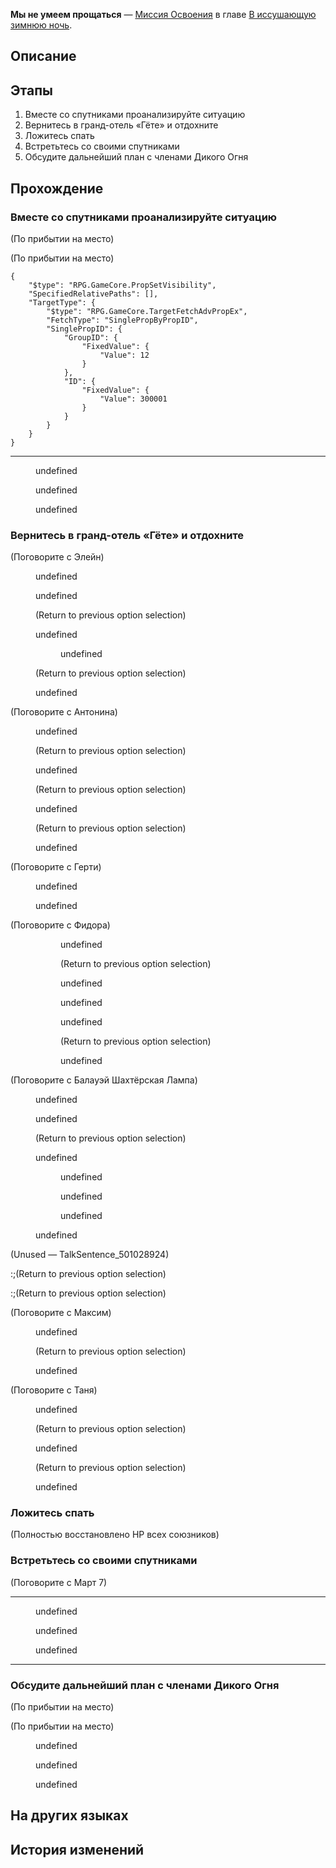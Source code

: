 {{Дополнить|Диалоги.}}
{{Миссия Инфобокс
|id              = 1011001
|Название        = 
|Изображение     = Миссия Освоения Мы не умеем прощаться.png
|Тип             = Миссия Освоения
|События         = 
|Глава           = В иссушающую зимнюю ночь
|Условия         = Завершена [[Миссия Освоения]] ''[[Гнить или гореть]]''
|Персонажи       = Антонина; Балауэй; Герти; Дань Хэн; Зеле; Максим; Март 7; Олег; Первопроходец; Сампо; Таня; Фидора; Элейн
|СтартЛокация    = Камнеград
|Мир             = Ярило-VI
|Локации         = Камнеград
|Предыдущая      = Гнить или гореть
|Следующая       = Очистка внешней тьмы
|Награды         = Опыт Освоения*300; Конденсированный эфир*3; Кредиты*8 000
}}
'''Мы не умеем прощаться''' — [[Миссия Освоения]] в главе [[В иссушающую зимнюю ночь]].

==Описание==
{{Описание|Вы решаете вернуться на поверхность и запечатать Стелларон. Члены Дикого Огня приветствуют вас от имени Брони и предлагают помочь расчистить дорогу.}}

==Этапы==
# Вместе со спутниками проанализируйте ситуацию
# Вернитесь в гранд-отель «Гёте» и отдохните
# Ложитесь спать
# Встретьтесь со своими спутниками
# Обсудите дальнейший план с членами Дикого Огня

==Прохождение==
{{Дополнить}}


===Вместе со спутниками проанализируйте ситуацию===
{{Описание миссии|локация=Камнеград|Правда о планете почти ясна: катастрофа, охватившая всю планету, началась со Стелларона.<br />Все предыдущие хранители знали об этом, но ничего не могли сделать. Ничего другого не оставалось, как солгать, чтобы жители города смогли бороться за выживание.<br />Но это не решает проблему. Вы знаете, что только уничтожив Стелларон эта планета и Белобог смогут вернуться к нормальному существованию, а ваш экспресс - продолжить путь.<br />Поделитесь вашими мыслями со спутниками и решите, что делать дальше.}}
{{Диалог Начало}}
;(По прибытии на место)

;(По прибытии на место)
<pre>{
	"$type": "RPG.GameCore.PropSetVisibility",
	"SpecifiedRelativePaths": [],
	"TargetType": {
		"$type": "RPG.GameCore.TargetFetchAdvPropEx",
		"FetchType": "SinglePropByPropID",
		"SinglePropID": {
			"GroupID": {
				"FixedValue": {
					"Value": 12
				}
			},
			"ID": {
				"FixedValue": {
					"Value": 300001
				}
			}
		}
	}
}</pre>
----
<!--Unknown TalkSentence: 101025101-->
<!--Unknown TalkSentence: 101025102-->
:{{Диалог|Стрелка}} undefined
:{{Диалог|Стрелка}} undefined
:{{Диалог|Стрелка}} undefined
<!--Unknown TalkSentence: 101025104-->
<!--Unknown TalkSentence: 101025109-->
<!--Unknown TalkSentence: 101025110-->
<!--Unknown TalkSentence: 101025111-->
<!--Unknown TalkSentence: 101025112-->
{{Диалог Конец}}

===Вернитесь в гранд-отель «Гёте» и отдохните===
{{Описание миссии|локация=Камнеград|После обсуждения со своими спутниками вы пришли к выводу: самое важное - вернуться в отель и хорошенько выспаться, а потом связаться с Диким Огнём и узнать их мнение.<br />Звучит глупо, но как можно отказаться от мягкой кровати после долгого путешествия и тяжёлой битвы?<br />Каждый путешественник должен понимать, насколько важен отдых в дальней дороге.}}
{{Диалог Начало}}

;(Поговорите с Элейн)
:{{Диалог|Разговор}} undefined
:<!--Unknown TalkSentence: 501029019-->
:<!--Unknown TalkSentence: 501029020-->
:{{Диалог|Разговор}} undefined
:<!--Unknown TalkSentence: 501029031-->
:<!--Unknown TalkSentence: 501029032-->
:<!--Unknown TalkSentence: 501029033-->
:<!--Unknown TalkSentence: 501029034-->
:<!--Unknown TalkSentence: 501029035-->
:;(Return to previous option selection)
:{{Диалог|Разговор}} undefined
:<!--Unknown TalkSentence: 501029037-->
:<!--Unknown TalkSentence: 501029038-->
::{{Диалог|Стрелка}} undefined
:<!--Unknown TalkSentence: 501029040-->
:<!--Unknown TalkSentence: 501029041-->
:<!--Unknown TalkSentence: 501029042-->
:;(Return to previous option selection)
:{{Диалог|Выход}} undefined

;(Поговорите с Антонина)
:{{Диалог|Разговор}} undefined
:<!--Unknown TalkSentence: 501027715-->
:<!--Unknown TalkSentence: 501027716-->
:<!--Unknown TalkSentence: 501027717-->
:;(Return to previous option selection)
:{{Диалог|Разговор}} undefined
:<!--Unknown TalkSentence: 501027719-->
:<!--Unknown TalkSentence: 501027720-->
:<!--Unknown TalkSentence: 501027721-->
:;(Return to previous option selection)
:{{Диалог|Разговор}} undefined
:<!--Unknown TalkSentence: 501027723-->
:<!--Unknown TalkSentence: 501027724-->
:<!--Unknown TalkSentence: 501027725-->
:;(Return to previous option selection)
:{{Диалог|Выход}} undefined

;(Поговорите с Герти)
<!--Unknown TalkSentence: 101025806-->
<!--Unknown TalkSentence: 101025807-->
:{{Диалог|Стрелка}} undefined
:{{Диалог|Выход}} undefined

;(Поговорите с Фидора)
::{{Диалог|Разговор}} undefined
::<!--Unknown TalkSentence: 501028616-->
::<!--Unknown TalkSentence: 501028617-->
::<!--Unknown TalkSentence: 501028618-->
::;(Return to previous option selection)
::{{Диалог|Разговор}} undefined
::<!--Unknown TalkSentence: 501028620-->
::<!--Unknown TalkSentence: 501028621-->
::<!--Unknown TalkSentence: 501028622-->
::{{Диалог|Выход}} undefined
::{{Диалог|Разговор}} undefined
::<!--Unknown TalkSentence: 501028616-->
::<!--Unknown TalkSentence: 501028617-->
::<!--Unknown TalkSentence: 501028618-->
::;(Return to previous option selection)
::{{Диалог|Выход}} undefined

;(Поговорите с Балауэй Шахтёрская Лампа)
:{{Диалог|Разговор}} undefined
:<!--Unknown TalkSentence: 501028912-->
:<!--Unknown TalkSentence: 501028913-->
:<!--Unknown TalkSentence: 501028914-->
:{{Диалог|Разговор}} undefined
:<!--Unknown TalkSentence: 501028926-->
:<!--Unknown TalkSentence: 501028927-->
:<!--Unknown TalkSentence: 501028928-->
:;(Return to previous option selection)
:{{Диалог|Разговор}} undefined
:<!--Unknown TalkSentence: 501028930-->
:<!--Unknown TalkSentence: 501028931-->
:<!--Unknown TalkSentence: 501028932-->
::{{Диалог|Стрелка}} undefined
::{{Диалог|Стрелка}} undefined
::{{Диалог|Стрелка}} undefined
:{{Диалог|Выход}} undefined
;(Unused &mdash; TalkSentence_501028924)
<!--Unknown TalkSentence: 501028924-->
:;(Return to previous option selection)
:;(Return to previous option selection)

;(Поговорите с Максим)
:{{Диалог|Разговор}} undefined
:<!--Unknown TalkSentence: 501028313-->
:<!--Unknown TalkSentence: 501028314-->
:;(Return to previous option selection)
:{{Диалог|Выход}} undefined

;(Поговорите с Таня)
:{{Диалог|Разговор}} undefined
:<!--Unknown TalkSentence: 501027618-->
:<!--Unknown TalkSentence: 501027619-->
:;(Return to previous option selection)
:{{Диалог|Разговор}} undefined
:<!--Unknown TalkSentence: 501027626-->
:<!--Unknown TalkSentence: 501027627-->
:;(Return to previous option selection)
:{{Диалог|Выход}} undefined
{{Диалог Конец}}

===Ложитесь спать===
{{Описание миссии|локация=Дешёвая комната|После обсуждения со своими спутниками вы пришли к выводу: самое важное - вернуться в отель и хорошенько выспаться, а потом связаться с Диким Огнём и узнать их мнение.<br />Звучит глупо, но как можно отказаться от мягкой кровати после долгого путешествия и тяжёлой битвы?<br />Раньше вам не нравилась ваша койка, но сейчас это самое удобное спальное место в мире.<br />Спокойной ночи, и пусть кошмары вас больше не побеспокоят.}}
{{Диалог Начало}}

<!--Unknown TalkSentence: 101025801-->
;(Полностью восстановлено НР всех союзников)
:{{tx}}
{{Диалог Конец}}

===Встретьтесь со своими спутниками===
{{Описание миссии|локация=Камнеград|Наконец-то вы хорошо выспались. Или нет, ведь вы даже не помните, снились ли вам кошмары.<br />Перед отъездом вам следовало бы ещё раз окинуть взглядом свою комнатушку... Неизвестно, когда вы снова вернётесь сюда.<br />Когда будете готовы, встретьтесь со своими спутниками.}}
{{Диалог Начало}}

;(Поговорите с Март 7)
----
<!--Unknown TalkSentence: 101025301-->
<!--Unknown TalkSentence: 101025302-->
<!--Unknown TalkSentence: 101025303-->
:{{Диалог|Стрелка}} undefined
:{{Диалог|Стрелка}} undefined
:{{Диалог|Стрелка}} undefined
<!--Unknown TalkSentence: 101025305-->
<!--Unknown TalkSentence: 101025310-->
<!--Unknown TalkSentence: 101025311-->
----
<!--Unknown TalkSentence: 101025804-->
<!--Unknown TalkSentence: 101025805-->
{{Диалог Конец}}

===Обсудите дальнейший план с членами Дикого Огня===
{{Описание миссии|локация=Камнеград|Чем дальше вы углубляетесь под землю, тем сложнее отличить ледяную породу свода от неба.<br />Пришло время вернуться на поверхность... Но без посторонней помощи у вас ничего не получается, иначе вы бы уже выбрались отсюда, не так ли?<br />«Где трудности и мольбы о помощи, там и Дикий Огонь», - однажды сказала Наташа. Попросите их помочь вам в последний раз.}}
{{Диалог Начало}}
;(По прибытии на место)

;(По прибытии на место)
<!--Unknown TalkSentence: 101025401-->
<!--Unknown TalkSentence: 101025402-->
<!--Unknown TalkSentence: 101025403-->
<!--Unknown TalkSentence: 101025404-->
<!--Unknown TalkSentence: 101025405-->
<!--Unknown TalkSentence: 101025406-->
<!--Unknown TalkSentence: 101025407-->
:{{Диалог|Стрелка}} undefined
:<!--Unknown TalkSentence: 101025408-->
::{{tx}}
:<!--Unknown TalkSentence: 101025401-->
:<!--Unknown TalkSentence: 101025402-->
:<!--Unknown TalkSentence: 101025403-->
:<!--Unknown TalkSentence: 101025404-->
:<!--Unknown TalkSentence: 101025405-->
:<!--Unknown TalkSentence: 101025406-->
:<!--Unknown TalkSentence: 101025407-->
:<!--Unknown TalkSentence: 101025408-->
:<!--Unknown TalkSentence: 101025409-->
:<!--Unknown TalkSentence: 101025410-->
:<!--Unknown TalkSentence: 101025411-->
:<!--Unknown TalkSentence: 101025412-->
:<!--Unknown TalkSentence: 101025413-->
:<!--Unknown TalkSentence: 101025414-->
:<!--Unknown TalkSentence: 101025415-->
:<!--Unknown TalkSentence: 101025416-->
:<!--Unknown TalkSentence: 101025417-->
:{{Диалог|Стрелка}} undefined
:<!--Unknown TalkSentence: 101025410-->
::{{tx}}
:<!--Unknown TalkSentence: 101025401-->
:<!--Unknown TalkSentence: 101025402-->
:<!--Unknown TalkSentence: 101025403-->
:<!--Unknown TalkSentence: 101025404-->
:<!--Unknown TalkSentence: 101025405-->
:<!--Unknown TalkSentence: 101025406-->
:<!--Unknown TalkSentence: 101025407-->
:<!--Unknown TalkSentence: 101025408-->
:<!--Unknown TalkSentence: 101025409-->
:<!--Unknown TalkSentence: 101025410-->
:<!--Unknown TalkSentence: 101025411-->
:<!--Unknown TalkSentence: 101025412-->
:<!--Unknown TalkSentence: 101025413-->
:<!--Unknown TalkSentence: 101025414-->
:<!--Unknown TalkSentence: 101025415-->
:<!--Unknown TalkSentence: 101025416-->
:<!--Unknown TalkSentence: 101025417-->
:{{Диалог|Стрелка}} undefined
:<!--Unknown TalkSentence: 101025412-->
::{{tx}}
:<!--Unknown TalkSentence: 101025401-->
:<!--Unknown TalkSentence: 101025402-->
:<!--Unknown TalkSentence: 101025403-->
:<!--Unknown TalkSentence: 101025404-->
:<!--Unknown TalkSentence: 101025405-->
:<!--Unknown TalkSentence: 101025406-->
:<!--Unknown TalkSentence: 101025407-->
:<!--Unknown TalkSentence: 101025408-->
:<!--Unknown TalkSentence: 101025409-->
:<!--Unknown TalkSentence: 101025410-->
:<!--Unknown TalkSentence: 101025411-->
:<!--Unknown TalkSentence: 101025412-->
:<!--Unknown TalkSentence: 101025413-->
:<!--Unknown TalkSentence: 101025414-->
:<!--Unknown TalkSentence: 101025415-->
:<!--Unknown TalkSentence: 101025416-->
:<!--Unknown TalkSentence: 101025417-->
<!--Unknown TalkSentence: 101025408-->
:{{tx}}
<!--Unknown TalkSentence: 101025401-->
<!--Unknown TalkSentence: 101025402-->
<!--Unknown TalkSentence: 101025403-->
<!--Unknown TalkSentence: 101025404-->
<!--Unknown TalkSentence: 101025405-->
<!--Unknown TalkSentence: 101025406-->
<!--Unknown TalkSentence: 101025407-->
<!--Unknown TalkSentence: 101025408-->
<!--Unknown TalkSentence: 101025409-->
<!--Unknown TalkSentence: 101025410-->
<!--Unknown TalkSentence: 101025411-->
<!--Unknown TalkSentence: 101025412-->
<!--Unknown TalkSentence: 101025413-->
<!--Unknown TalkSentence: 101025414-->
<!--Unknown TalkSentence: 101025415-->
<!--Unknown TalkSentence: 101025416-->
<!--Unknown TalkSentence: 101025417-->
{{Диалог Конец}}

==На других языках==
{{На других языках
|en   = Not Good With Farewells
|zhs  = 我们不擅长告别
|zht  = 我們不擅長告別
|ja   = 別れを告げるのは苦手
|ko   = 익숙지 않은 작별
|es   = Las despedidas no son lo mío
|fr   = Pas doué pour les adieux
|ru   = Мы не умеем прощаться
|th   = เราไม่สันทัดเรื่องการบอกลา
|vi   = Chúng Tôi Không Giỏi Từ Biệt
|de   = Nicht gut bei Verabschiedungen
|id   = Kita Tidak Ahli dalam Perpisahan
|pt   = Despedidas Não São Meu Forte
}}

==История изменений==
{{История изменений|2.7}}
